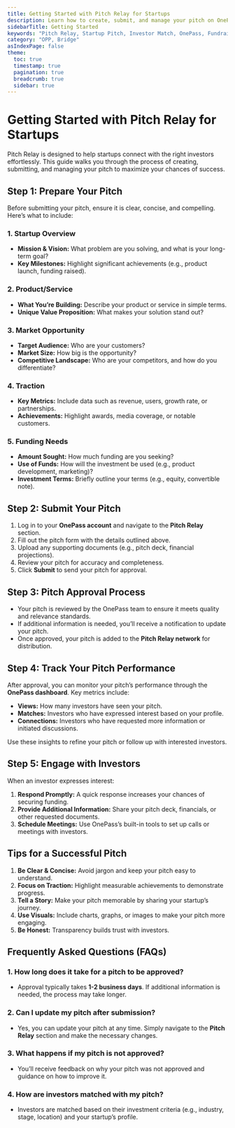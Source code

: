 ```yaml
---
title: Getting Started with Pitch Relay for Startups
description: Learn how to create, submit, and manage your pitch on OnePass Pitch Relay
sidebarTitle: Getting Started
keywords: "Pitch Relay, Startup Pitch, Investor Match, OnePass, Fundraising"
category: "OPP, Bridge"
asIndexPage: false
theme:
  toc: true
  timestamp: true
  pagination: true
  breadcrumb: true
  sidebar: true
---
```


# Getting Started with Pitch Relay for Startups

Pitch Relay is designed to help startups connect with the right investors effortlessly. This guide walks you through the process of creating, submitting, and managing your pitch to maximize your chances of success.  

## Step 1: Prepare Your Pitch

Before submitting your pitch, ensure it is clear, concise, and compelling. Here’s what to include:  

### 1. Startup Overview

- **Mission & Vision:** What problem are you solving, and what is your long-term goal?  
- **Key Milestones:** Highlight significant achievements (e.g., product launch, funding raised).  

### 2. Product/Service

- **What You’re Building:** Describe your product or service in simple terms.  
- **Unique Value Proposition:** What makes your solution stand out?  

### 3. Market Opportunity

- **Target Audience:** Who are your customers?  
- **Market Size:** How big is the opportunity?  
- **Competitive Landscape:** Who are your competitors, and how do you differentiate?  

### 4. Traction

- **Key Metrics:** Include data such as revenue, users, growth rate, or partnerships.  
- **Achievements:** Highlight awards, media coverage, or notable customers.  

### 5. Funding Needs

- **Amount Sought:** How much funding are you seeking?  
- **Use of Funds:** How will the investment be used (e.g., product development, marketing)?  
- **Investment Terms:** Briefly outline your terms (e.g., equity, convertible note).  

## Step 2: Submit Your Pitch

1. Log in to your **OnePass account** and navigate to the **Pitch Relay** section.  
2. Fill out the pitch form with the details outlined above.  
3. Upload any supporting documents (e.g., pitch deck, financial projections).  
4. Review your pitch for accuracy and completeness.  
5. Click **Submit** to send your pitch for approval.  

## Step 3: Pitch Approval Process

- Your pitch is reviewed by the OnePass team to ensure it meets quality and relevance standards.  
- If additional information is needed, you’ll receive a notification to update your pitch.  
- Once approved, your pitch is added to the **Pitch Relay network** for distribution.  

## Step 4: Track Your Pitch Performance

After approval, you can monitor your pitch’s performance through the **OnePass dashboard**. Key metrics include:  

- **Views:** How many investors have seen your pitch.  
- **Matches:** Investors who have expressed interest based on your profile.  
- **Connections:** Investors who have requested more information or initiated discussions.  

Use these insights to refine your pitch or follow up with interested investors.  

## Step 5: Engage with Investors

When an investor expresses interest:  

1. **Respond Promptly:** A quick response increases your chances of securing funding.  
2. **Provide Additional Information:** Share your pitch deck, financials, or other requested documents.  
3. **Schedule Meetings:** Use OnePass’s built-in tools to set up calls or meetings with investors.  

## Tips for a Successful Pitch

1. **Be Clear & Concise:** Avoid jargon and keep your pitch easy to understand.  
2. **Focus on Traction:** Highlight measurable achievements to demonstrate progress.  
3. **Tell a Story:** Make your pitch memorable by sharing your startup’s journey.  
4. **Use Visuals:** Include charts, graphs, or images to make your pitch more engaging.  
5. **Be Honest:** Transparency builds trust with investors.  

## Frequently Asked Questions (FAQs)

### 1. How long does it take for a pitch to be approved?

- Approval typically takes **1-2 business days**. If additional information is needed, the process may take longer.  

### 2. Can I update my pitch after submission?

- Yes, you can update your pitch at any time. Simply navigate to the **Pitch Relay** section and make the necessary changes.  

### 3. What happens if my pitch is not approved?

- You’ll receive feedback on why your pitch was not approved and guidance on how to improve it.  

### 4. How are investors matched with my pitch?

- Investors are matched based on their investment criteria (e.g., industry, stage, location) and your startup’s profile.  
